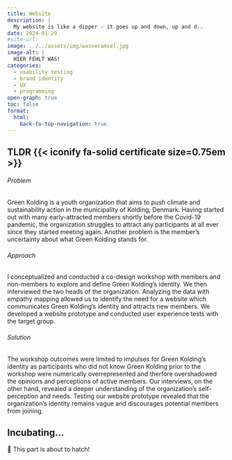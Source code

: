 ```yaml
---
title: Website
description: |
  My website is like a dipper - it goes up and down, up and d..
date: 2024-01-29
#site-url:
image: ../../assets/img/wasseramsel.jpg
image-alt: |
  HIER FEHLT WAS!
categories:
  - usability testing
  - brand identity
  - UX
  - programming
open-graph: true
toc: false
format:
  html:
    back-to-top-navigation: true
---
```


::: {.callout-caution collapse="false" .column-body-outset}
## TLDR {{< iconify fa-solid certificate size=0.75em >}} 

###### Problem
Green Kolding is a youth organization that aims to push climate and sustainability action in the municipality of Kolding, Denmark. Having started out with many early-attracted members shortly before the Covid-19 pandemic, the organization struggles to attract any participants at all ever since they started meeting again. Another problem is the member's uncertainty about what Green Kolding stands for.

###### Approach
I conceptualized and conducted a co-design workshop with members and non-members to explore and define Green Kolding's identity. We then interviewed the two heads of the organization. Analyzing the data with empathy mapping allowed us to identify the need for a website which communicates Green Kolding's identity and attracts new members. We developed a website prototype and conducted user experience tests with the target group.

###### Solution
The workshop outcomes were limited to impulses for Green Kolding's identity as participants who did not know Green Kolding prior to the workshop were numerically overrepresented and therfore overshadowed the opinions and perceptions of active members. Our interviews, on the other hand, revealed a deeper understanding of the organization's self-perception and needs. Testing our website prototype revealed that the organization's identity remains vague and discourages potential members from joining.

:::


## Incubating...

🐣 This part is about to hatch!

